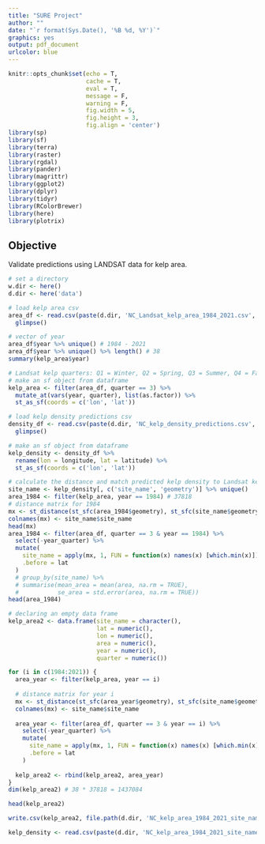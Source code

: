 ```yaml
---
title: "SURE Project"
author: ""
date: "`r format(Sys.Date(), '%B %d, %Y')`"
graphics: yes
output: pdf_document
urlcolor: blue
---
```


```r
knitr::opts_chunk$set(echo = T,
                      cache = T,
                      eval = T,
                      message = F,
                      warning = F,
                      fig.width = 5,
                      fig.height = 3,
                      fig.align = 'center')
library(sp)
library(sf)
library(terra)
library(raster)
library(rgdal)
library(pander)
library(magrittr)
library(ggplot2)
library(dplyr)
library(tidyr)
library(RColorBrewer)
library(here)
library(plotrix)
```

## Objective 

Validate predictions using LANDSAT data for kelp area.

```r
# set a directory
w.dir <- here()
d.dir <- here('data')

# load kelp area csv
area_df <- read.csv(paste(d.dir, 'NC_Landsat_kelp_area_1984_2021.csv', sep ='/')) %>%
  glimpse()

# vector of year
area_df$year %>% unique() # 1984 - 2021
area_df$year %>% unique() %>% length() # 38
summary(kelp_area$year)

# Landsat kelp quarters: Q1 = Winter, Q2 = Spring, Q3 = Summer, Q4 = Fall
# make an sf object from dataframe
kelp_area <- filter(area_df, quarter == 3) %>%
  mutate_at(vars(year, quarter), list(as.factor)) %>%
  st_as_sf(coords = c('lon', 'lat'))

# load kelp density predictions csv
density_df <- read.csv(paste(d.dir, 'NC_kelp_density_predictions.csv', sep ='/')) %>%
  glimpse()

# make an sf object from dataframe
kelp_density <- density_df %>%
  rename(lon = longitude, lat = latitude) %>%
  st_as_sf(coords = c('lon', 'lat'))

# calculate the distance and match predicted kelp density to Landsat kelp area
site_name <- kelp_density[, c('site_name', 'geometry')] %>% unique()
area_1984 <- filter(kelp_area, year == 1984) # 37818
# distance matrix for 1984
mx <- st_distance(st_sfc(area_1984$geometry), st_sfc(site_name$geometry))
colnames(mx) <- site_name$site_name
head(mx)
area_1984 <- filter(area_df, quarter == 3 & year == 1984) %>%
  select(-year_quarter) %>%
  mutate(
    site_name = apply(mx, 1, FUN = function(x) names(x) [which.min(x)]), 
    .before = lat
  ) 
  # group_by(site_name) %>%
  # summarise(mean_area = mean(area, na.rm = TRUE),
  #           se_area = std.error(area, na.rm = TRUE)) 
head(area_1984)
```

```r
# declaring an empty data frame
kelp_area2 <- data.frame(site_name = character(), 
                         lat = numeric(),
                         lon = numeric(), 
                         area = numeric(),
                         year = numeric(),
                         quarter = numeric())

for (i in c(1984:2021)) {
  area_year <- filter(kelp_area, year == i)
  
  # distance matrix for year i
  mx <- st_distance(st_sfc(area_year$geometry), st_sfc(site_name$geometry))
  colnames(mx) <- site_name$site_name
  
  area_year <- filter(area_df, quarter == 3 & year == i) %>%
    select(-year_quarter) %>%
    mutate(
      site_name = apply(mx, 1, FUN = function(x) names(x) [which.min(x)]), 
      .before = lat
    ) 
  
  kelp_area2 <- rbind(kelp_area2, area_year)
}
dim(kelp_area2) # 38 * 37818 = 1437084

head(kelp_area2)

write.csv(kelp_area2, file.path(d.dir, 'NC_kelp_area_1984_2021_site_name.csv'), row.names = FALSE)
```

```r
kelp_density <- read.csv(paste(d.dir, 'NC_kelp_area_1984_2021_site_name.csv', sep ='/')) 


```
